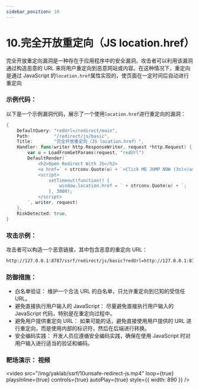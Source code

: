 ```yaml
---
sidebar_position: 10
---
```


# 10.完全开放重定向（JS location.href）

完全开放重定向漏洞是一种存在于应用程序中的安全漏洞，攻击者可以利用该漏洞通过构造恶意的 URL 来将用户重定向到恶意网站或内容。在这种情况下，重定向是通过 JavaScript 的`location.href`属性实现的，使页面在一定时间后自动进行重定向

### 示例代码：

以下是一个示例漏洞代码，展示了一个使用`location.href`进行重定向的漏洞：

```Go
{
    DefaultQuery: "redUrl=/redirect/main",
    Path:         "/redirect/js/basic",
    Title:        "完全开放重定向（JS location.href）",
    Handler: func(writer http.ResponseWriter, request *http.Request) {
        var u = LoadFromGetParams(request, "redUrl")
        DefaultRender(`
            <h2>Open Redirect With JS</h2>
            <a href=` + strconv.Quote(u) + `>Click ME JUMP NOW (3s)</a>
            <script>
                setTimeout(function() {
                    window.location.href = ` + strconv.Quote(u) + `;
                }, 3000);
            </script>
        `, writer, request)
    },
    RiskDetected: true,
}
```

### 攻击示例：

攻击者可以构造一个恶意链接，其中包含恶意的重定向 URL：

```Bash
http://127.0.0.1:8787/ssrf/redirect/js/basic?redUrl=http://127.0.0.1:8787/ssrf/flag
```

### 防御措施：

- 白名单验证： 维护一个合法 URL 的白名单，只允许重定向到已知的受信任 URL。
- 避免直接执行用户输入的 JavaScript： 尽量避免直接执行用户输入的 JavaScript 代码，特别是在重定向过程中。
- 避免用户提供重定向 URL： 如果可能的话，避免直接使用用户提供的 URL 进行重定向，而是使用内部的标识符，然后在后端进行转换。
- 安全编码实践： 开发人员应遵循安全编码实践，确保在使用 JavaScript 时对用户输入进行适当的验证和编码。

### 靶场演示： 视频

<video
  src="/img/yaklab/ssrf/10unsafe-redirect-js.mp4"
  loop={true}
  playsInline={true}
  controls={true}
  autoPlay={true}
  style={{ width: 890 }}
/>
